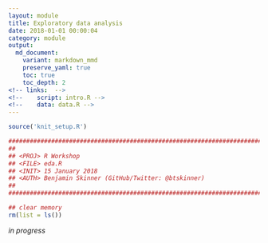```yaml
---
layout: module
title: Exploratory data analysis
date: 2018-01-01 00:00:04
category: module
output:
  md_document:
    variant: markdown_mmd
    preserve_yaml: true
    toc: true
    toc_depth: 2
<!-- links:  -->
<!--    script: intro.R -->
<!--    data: data.R -->
---
```


```r
source('knit_setup.R')
```
```r
################################################################################
##
## <PROJ> R Workshop
## <FILE> eda.R 
## <INIT> 15 January 2018
## <AUTH> Benjamin Skinner (GitHub/Twitter: @btskinner)
##
################################################################################

## clear memory
rm(list = ls())

```

_in progress_
